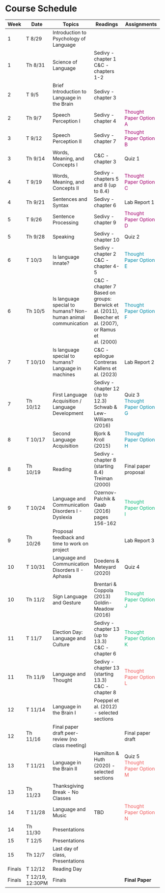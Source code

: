 # Course Schedule {.unnumbered}

| Week   | Date             | Topics                                                        | Readings                                                                                                 | Assignments                                                   |
|--------|----------|-------------------|------------------|----------------------|
| 1      | T 8/29           | Introduction to Psychology of Language                        |                                                                                                          |                                                               |
| 1      | Th 8/31          | Science of Language                                           | Sedivy - chapter 1<br /> C&C - chapters 1-2                                                              |                                                               |
| 2      | T 9/5            | Brief Introduction to Language in the Brain                   | Sedivy - chapter 3                                                                                       |                                                               |
| 2      | Th 9/7           | Speech Perception I                                           | Sedivy - chapter 4                                                                                       | [Thought Paper Option A]{style="color:#A4036F"}               |
| 3      | T 9/12           | Speech Perception II                                          | Sedivy - chapter 7                                                                                       | [Thought Paper Option B]{style="color:#A4036F"}               |
| 3      | Th 9/14          | Words, Meaning, and Concepts I                                | C&C - chapter 3                                                                                          | Quiz 1                                                        |
| 4      | T 9/19           | Words, Meaning, and Concepts II                               | Sedivy - chapters 5 and 8 (up to 8.4)                                                                    | [Thought Paper Option C]{style="color:#A4036F"}               |
| 4      | Th 9/21          | Sentences and Syntax                                          | Sedivy - chapter 6                                                                                       | Lab Report 1                                                  |
| 5      | T 9/26           | Sentence Processing                                           | Sedivy - chapter 9                                                                                       | [Thought Paper Option D]{style="color:#A4036F"}               |
| 5      | Th 9/28          | Speaking                                                      | Sedivy - chapter 10                                                                                      | Quiz 2                                                        |
| 6      | T 10/3           | Is language innate?                                           | Sedivy - chapter 2<br /> C&C - chapter 4-5                                                               | [Thought Paper Option E]{style="color:#048BA8"}               |
| 6      | Th 10/5          | Is language special to humans? Non-human animal communication | C&C - chapter 7<br /> Based on groups: Berwick et al. (2011), Beecher et al. (2007), or Ramus et al. (2000) | [Thought Paper Option F]{style="color:#048BA8"}               |
| 7      | T 10/10          | Is language special to humans? Language in machines           | C&C - epilogue<br /> Contreras Kallens et al. (2023)                                                     | Lab Report 2                                                  |
| 7      | Th 10/12         | First Language Acquisition / Language Development             | Sedivy - chapter 12 (up to 12.3) <br /> Schwab & Lew-Williams (2016)                                     | Quiz 3 <br /> [Thought Paper Option G]{style="color:#048BA8"} |
| 8      | T 10/17          | Second Language Acquisition                                   | Bjork & Kroll (2015)                                                                                     | [Thought Paper Option H]{style="color:#048BA8"}               |
| 8      | Th 10/19         | Reading                                                       | Sedivy - chapter 8 (starting 8.4)<br /> Treiman (2000)                               | Final paper proposal                                          |
| 9      | T 10/24          | Language and Communication Disorders I - Dyslexia             | Ozernov-Palchik & Gaab (2016) pages 156-162                                                              | [Thought Paper Option I]{style="color:#12BA7C"}               |
| 9      | Th 10/26         | Proposal feedback and time to work on project                 |                                                                                                          | Lab Report 3                                                  |
| 10     | T 10/31          | Language and Communication Disorders II - Aphasia             | Doedens & Meteyard (2020)                                                                                | Quiz 4                                                        |
| 10     | Th 11/2          | Sign Language and Gesture                                     | Brentari & Coppola (2013)<br /> Goldin-Meadow (2016)                                                     | [Thought Paper Option J]{style="color:#12BA7C"}               |
| 11     | T 11/7           | Election Day: Language and Culture                            | Sedivy - chapter 13 (up to 13.3)<br /> C&C - chapter 6                                                   | [Thought Paper Option K]{style="color:#12BA7C"}               |
| 11     | Th 11/9          | Language and Thought                                          | Sedivy - chapter 13 (starting 13.3)<br />C&C - chapter 8                                                 | [Thought Paper Option L]{style="color:#F05D5E"}               |
| 12     | T 11/14          | Language in the Brain I                                       | Poeppel et al. (2012) - selected sections                                                                                    |                                                               |
| 12     | Th 11/16         | Final paper draft peer-review (no class meeting)              |                                                                                                          | Final paper draft                                             |
| 13     | T 11/21          | Language in the Brain II                                      | Hamilton & Huth (2020) - selected sections                                                                                   | Quiz 5<br />[Thought Paper Option M]{style="color:#F05D5E"}   |
| 13     | Th 11/23         | Thanksgiving Break - No Classes                               |                                                                                                          |                                                               |
| 14     | T 11/28          | Language and Music                                            | TBD                                                                                     | [Thought Paper Option N]{style="color:#F05D5E"}               |
| 14     | Th 11/30         | Presentations                                                 |                                                                                                          |                                                               |
| 15     | T 12/5           | Presentations                                                 |                                                                                                          |                                                               |
| 15     | Th 12/7          | Last day of class, Presentations                              |                                                                                                          |                                                               |
| Finals | T 12/12          | Reading Day                                                   |                                                                                                          |                                                               |
| Finals | T 12/19, 12:30PM | Finals                                                        |                                                                                                          | **Final Paper**                                               |
